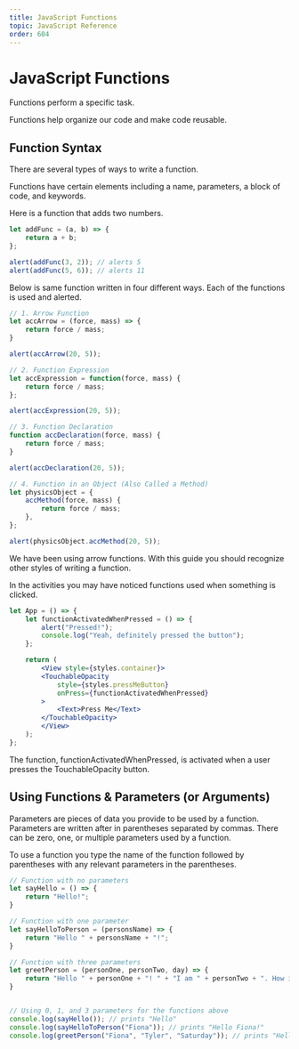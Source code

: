 ```yaml
---
title: JavaScript Functions
topic: JavaScript Reference
order: 604
---
```


# JavaScript Functions

Functions perform a specific task.

Functions help organize our code and make code reusable.

## Function Syntax

There are several types of ways to write a function.

Functions have certain elements including a name, parameters, a block of code, and keywords.

Here is a function that adds two numbers.

```js
let addFunc = (a, b) => {
    return a + b;
};

alert(addFunc(3, 2)); // alerts 5
alert(addFunc(5, 6)); // alerts 11
```

Below is same function written in four different ways. Each of the functions is used and alerted.

```js
// 1. Arrow Function
let accArrow = (force, mass) => {
    return force / mass;
}

alert(accArrow(20, 5));

// 2. Function Expression
let accExpression = function(force, mass) {
    return force / mass;
};

alert(accExpression(20, 5));

// 3. Function Declaration
function accDeclaration(force, mass) {
    return force / mass;
}

alert(accDeclaration(20, 5));

// 4. Function in an Object (Also Called a Method)
let physicsObject = {
    accMethod(force, mass) {
        return force / mass;
    },
};

alert(physicsObject.accMethod(20, 5));
```
We have been using arrow functions. 
With this guide you should recognize other styles of writing a function.

In the activities you may have noticed functions used when something is clicked.

```jsx
let App = () => {
    let functionActivatedWhenPressed = () => {
        alert("Pressed!");
        console.log("Yeah, definitely pressed the button");
    };

    return (
        <View style={styles.container}>
        <TouchableOpacity
            style={styles.pressMeButton}
            onPress={functionActivatedWhenPressed}
        >
            <Text>Press Me</Text>
        </TouchableOpacity>
        </View>
    );
};
```

The function, functionActivatedWhenPressed, is activated when a user presses the TouchableOpacity button.

## Using Functions & Parameters (or Arguments)

Parameters are pieces of data you provide to be used by a function. Parameters are written after in parentheses separated by commas. 
There can be zero, one, or multiple parameters used by a function.

To use a function you type the name of the function followed by parentheses with any relevant parameters in the parentheses.

```js
// Function with no parameters
let sayHello = () => {
    return "Hello!";
}

// Function with one parameter
let sayHelloToPerson = (personsName) => {
    return "Hello " + personsName + "!";
}

// Function with three parameters
let greetPerson = (personOne, personTwo, day) => {
    return "Hello " + personOne + "! " + "I am " + personTwo + ". How is your " + day + " going?";
}


// Using 0, 1, and 3 parameters for the functions above
console.log(sayHello()); // prints "Hello"
console.log(sayHelloToPerson("Fiona")); // prints "Hello Fiona!"
console.log(greetPerson("Fiona", "Tyler", "Saturday")); // prints "Hello Fiona! I am Tyler. How is your Saturday going?"
```